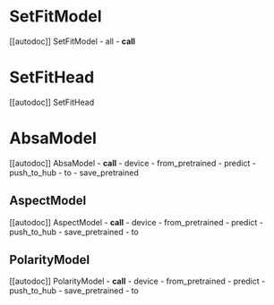 
# SetFitModel

[[autodoc]] SetFitModel
    - all
    - __call__

# SetFitHead

[[autodoc]] SetFitHead

# AbsaModel

[[autodoc]] AbsaModel
    - __call__
    - device
    - from_pretrained
    - predict
    - push_to_hub
    - to
    - save_pretrained

## AspectModel

[[autodoc]] AspectModel
    - __call__
    - device
    - from_pretrained
    - predict
    - push_to_hub
    - save_pretrained
    - to

## PolarityModel

[[autodoc]] PolarityModel
    - __call__
    - device
    - from_pretrained
    - predict
    - push_to_hub
    - save_pretrained
    - to
